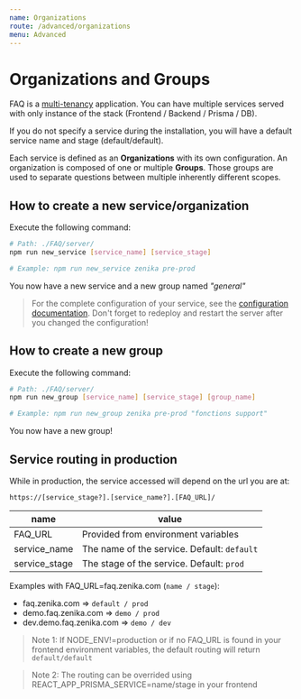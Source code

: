 ```yaml
---
name: Organizations
route: /advanced/organizations
menu: Advanced
---
```


# Organizations and Groups

FAQ is a [multi-tenancy](https://en.wikipedia.org/wiki/Multitenancy) application. You can have multiple services served with only instance of the stack (Frontend / Backend / Prisma / DB).

If you do not specify a service during the installation, you will have a default service name and stage (default/default).

Each service is defined as an **Organizations** with its own configuration. An organization is composed of one or multiple **Groups**.
Those groups are used to separate questions between multiple inherently different scopes.

## How to create a new service/organization

Execute the following command:

```bash
# Path: ./FAQ/server/
npm run new_service [service_name] [service_stage]

# Example: npm run new_service zenika pre-prod
```

You now have a new service and a new group named _"general"_

> For the complete configuration of your service, see the [configuration documentation](/advanced/configuration). Don't forget to redeploy and restart the server after you changed the configuration!

## How to create a new group

Execute the following command:

```bash
# Path: ./FAQ/server/
npm run new_group [service_name] [service_stage] [group_name]

# Example: npm run new_group zenika pre-prod "fonctions support"
```

You now have a new group!

## Service routing in production

While in production, the service accessed will depend on the url you are at:

```
https://[service_stage?].[service_name?].[FAQ_URL]/
```

| name          | value                                       |
| ------------- | ------------------------------------------- |
| FAQ_URL       | Provided from environment variables         |
| service_name  | The name of the service. Default: `default` |
| service_stage | The stage of the service. Default: `prod`   |

Examples with FAQ_URL=faq.zenika.com (`name / stage`):

- faq.zenika.com => `default / prod`
- demo.faq.zenika.com => `demo / prod`
- dev.demo.faq.zenika.com => `demo / dev`

> Note 1: If NODE_ENV!=production or if no FAQ_URL is found in your frontend environment variables, the default routing will return `default/default`

> Note 2: The routing can be overrided using REACT_APP_PRISMA_SERVICE=name/stage in your frontend
